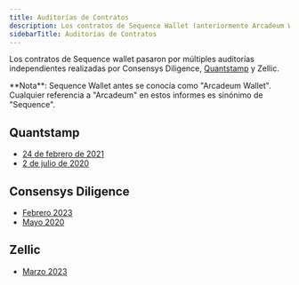 ```yaml
---
title: Auditorías de Contratos
description: Los contratos de Sequence Wallet (anteriormente Arcadeum Wallet) han sido auditados exhaustivamente por firmas reconocidas como Consensys Diligence, Quantstamp y Zellic.
sidebarTitle: Auditorías de Contratos
---
```


Los contratos de Sequence wallet pasaron por múltiples auditorías independientes realizadas por Consensys Diligence, [Quantstamp](https://quantstamp.com/) y Zellic.

<Note>
  **Nota**: Sequence Wallet antes se conocía como "Arcadeum Wallet". Cualquier referencia a "Arcadeum" en estos informes es sinónimo de "Sequence".
</Note>

## Quantstamp

- [24 de febrero de 2021](https://github.com/0xsequence/wallet-contracts/blob/38e0719690eee3c4d7d8fa2ceff4ea22b0409f38/audits/sequence_quantstamp_audit_feb_2021.pdf)
- [2 de julio de 2020](https://github.com/0xsequence/wallet-contracts/blob/38e0719690eee3c4d7d8fa2ceff4ea22b0409f38/audits/Quantstamp_Arcadeum_Report_Final.pdf)

## Consensys Diligence

- [Febrero 2023](https://github.com/0xsequence/wallet-contracts/blob/145b79ab83557062281e0685ca44a8081f05a13d/audits/v2/consensys-horizon-sequence-wallet-audit-2023-02.pdf)
- [Mayo 2020](https://github.com/0xsequence/wallet-contracts/blob/38e0719690eee3c4d7d8fa2ceff4ea22b0409f38/audits/Consensys_Diligence.md)

## Zellic

- [Marzo 2023](https://github.com/0xsequence/wallet-contracts/blob/145b79ab83557062281e0685ca44a8081f05a13d/audits/v2/Sequence%20Wallet%20-%20Zellic%20Audit%20Report.pdf)